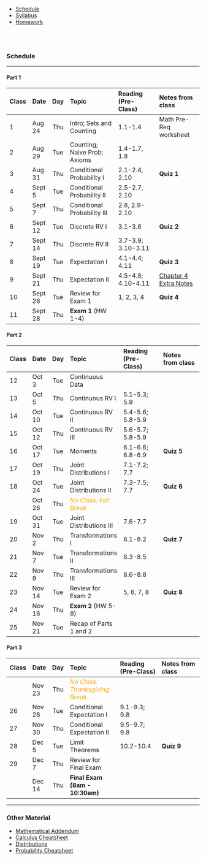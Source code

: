 
<ul class="navibar">
  <li><a href="./index.html" class="current" >Schedule</a></li>
  <li><a href="./syllabus.html" class="navibar" >Syllabus</a></li>
  <li><a href="./homework.html" class="navibar" >Homework</a></li>
</ul>



<!--- Start Main Page --->
<br><br>

### Schedule

-----------

#### Part 1

------------------------------------------------------------------------------------------------
Class Date      Day  Topic                      Reading (Pre-Class)     Notes from class
----- -------- ----- -------------------------- ----------------------- -----------------------
  1    Aug 24   Thu  Intro; Sets and Counting   1.1-1.4                  Math Pre-Req worksheet       

  2    Aug 29   Tue  Counting;                  1.4-1.7, 1.8
                     Naive Prob; Axioms

  3    Aug 31   Thu  Conditional Probability I  2.1-2.4, 2.10            **Quiz 1**

  4    Sept 5   Tue  Conditional Probability II 2.5-2.7, 2.10           <!--- [Radiation Monitoring](lectures/radiationmon.html); [3 Paradoxes Paper](material/3 paradoxes.pdf) --->
  
  5    Sept 7   Thu  Conditional Probability    2.8, 2.9-2.10        
                     III

  6    Sept 12  Tue  Discrete RV I              3.1-3.6                  **Quiz 2**

  7    Sept 14  Thu  Discrete RV II             3.7-3.9; 3.10-3.11

  8    Sept 19  Tue  Expectation I              4.1-4.4; 4.11            **Quiz 3**

  9    Sept 21  Thu  Expectation II             4.5-4.8; 4.10-4.11       [Chapter 4 Extra Notes ](other/L-04-extra.pdf)

  10   Sept 26  Tue  Review for Exam 1          1, 2, 3, 4               **Quiz 4**

  11   Sept 28  Thu  **Exam 1** (HW 1-4)                                  <!--- [Exam Handout](other/distributions.pdf) --->
   
  
------------------------------------------------------------------------------------------------  

#### Part 2  
  
------------------------------------------------------------------------------------------------
Class Date      Day  Topic                      Reading (Pre-Class)     Notes from class
----- -------- ----- -------------------------- ----------------------- -----------------------  
  12   Oct 3    Tue   Continuous Data           
  
  13   Oct 5    Thu   Continuous RV I           5.1-5.3; 5.9             <!--- [R code](lectures/L-05.R) --->

  14   Oct 10   Tue   Continuous RV II          5.4-5.6; 5.8-5.9
  
  15   Oct 12   Thu   Continuous RV III         5.6-5.7; 5.8-5.9

  16   Oct 17   Tue   Moments                   6.1-6.6; 6.8-6.9        **Quiz 5**  
  
  17   Oct 19   Thu   Joint Distributions I     7.1-7.2; 7.7             <!--- [Covariance Facts](lectures/L-07_Covariance.pdf) --->     

  18   Oct 24   Tue   Joint Distributions II    7.3-7.5; 7.7            **Quiz 6**  
  
       Oct 26   Thu   <font color="orange">           
                       *No Class: Fall Break* 
                       </font>        
  
  19   Oct 31   Tue   Joint Distributions III   7.6-7.7
                                                 
  20   Nov 2    Thu   Transformations I         8.1-8.2                 **Quiz 7** <!--- [R code](lectures/L-08.R)--->
  
  21   Nov 7    Tue   Transformations II        8.3-8.5
  
  22   Nov 9    Thu   Transformations III       8.6-8.8                 

  23   Nov 14   Tue   Review for Exam 2         5, 6, 7, 8              **Quiz 8**          

  24   Nov 16   Thu   **Exam 2** (HW 5-8)  
  
  25   Nov 21   Tue   Recap of Parts 1 and 2
------------------------------------------------------------------------------------------------

#### Part 3  
  
------------------------------------------------------------------------------------------------
Class Date      Day  Topic                      Reading (Pre-Class)     Notes from class
----- -------- ----- -------------------------- ----------------------- ----------------------- 
       Nov 23   Thu  <font color="orange">           
                       *No Class: Thanksgiving
                       Break* 
                       </font>        
  

  26   Nov 28   Tue  Conditional Expectation I  9.1-9.3; 9.8         
                     
  27   Nov 30   Thu  Conditional Expectation II 9.5-9.7; 9.8         
  
  28   Dec 5    Tue  Limit Theorems             10.2-10.4               **Quiz 9**
  
  29   Dec 7    Thu  Review for Final Exam                              
  
       Dec 14   Thu  **Final Exam (8am -                                <!--- [Distributions](other/ST554_distributions.pdf); [Final Handout](other/ST554_final_handout.pdf) --->
                      10:30am)**
------------------------------------------------------------------------------------------------

-----------

### Other Material

- [Mathematical Addendum](other/Mathematical_Addendum (Mood-etal).pdf)
- [Calculus Cheatsheet](http://tutorial.math.lamar.edu/pdf/Calculus_Cheat_Sheet_All.pdf)
- [Distributions](other/ST554_distributions.pdf)
- [Probability Cheatsheet](other/ST554_handout.pdf)
<!-- (http://www.wzchen.com/probability-cheatsheet/) -->




<!--- 

------------------------------------------------------------------------------------------------
Class Date      Day  Topic                      Reading (Pre-Class)     Notes from class
----- -------- ----- -------------------------- ----------------------- -----------------------
  1    Aug 24   Thu  Intro; Sets and Counting   1.1-1.4                         

  2    Aug 29   Tue  Counting;                  1.4-1.7, 1.8
                     Naive Prob; Axioms

  3    Aug 31   Tue  Conditional Probability I  2.1-2.5, 2.10            **Quiz 1**

  4    Sept 5   Thu  Conditional Probability II 2.6-2.8, 2.9-2.10        [Radiation Monitoring](lectures/radiationmon.html); [3 Paradoxes Paper](material/3 paradoxes.pdf)
           
  5    Sept 7   Thu  Conditional Probability    2.6-2.8, 2.9-2.10        
                     III
  
  [Radiation Monitoring](lectures/radiationmon.html); [3 Paradoxes Paper](material/3 paradoxes.pdf)
                      
  6    Sept 12  Tue  Discrete RV I              3.1-3.6                  **Quiz 2**

  7    Sept 14  Thu  Discrete RV II             3.7-3.9; 3.10-3.11

  8    Sept 19  Tue  Expectation I              4.1-4.4; 4.11            **Quiz 3**

  9    Sept 21  Thu  Expectation II             4.5-4.8; 4.10-4.11

  10   Sept 26  Tue  Continuous RV I            5.1-5.2; 5.9             **Quiz 4**

  11   Sept 28  Thu  Continuous RV II           5.3-5.4; 5.8-5.9         [R code](lectures/L-05.R)

  12   Sept 27  Tue  Review                                              **Quiz 5**
  
  13   Sept 29  Thu  **Exam 1** (HW 1-5)                                 [Exam Handout](other/distributions.pdf)
  
------------------------------------------------------------------------------------------------  


#### Part 2  
  
------------------------------------------------------------------------------------------------
Class Date      Day  Topic                      Reading (Pre-Class)     Notes from class
----- -------- ----- -------------------------- ----------------------- -----------------------  
  14   Oct 4    Tue   Continuous RV III         5.5-5.7; 5.8-5.9
  
  15   Oct 6    Thu   Moments                   6.1-6.6; 6.8-6.9
           
  16   Oct 11   Tue   Joint Distributions I     7.1-7.3; 7.7             **Quiz 6**  
  					
  17   Oct 13   Thu   ~~Joint Distributions     7.4-7.7                  [Covariance Facts](lectures/L-07_Covariance.pdf)
                      II~~<br>
                       <font color="orange">      
                       *No Class: BA Symposium* 
                       </font>  

  18   Oct 18   Tue   Joint Distributions II    7.4-7.7
  					 
  19   Oct 20   Thu   Transformations I         8.1-8.3; 8.8             **Quiz 7**; [R code](lectures/L-08.R)
  
  20   Oct 25   Tue   Transformations II        8.4-8.6; 8.8
                                                 
       Oct 27   Thu   <font color="orange">           
                       *No Class: Fall Break* 
                       </font>                                  
  	  
  21   Nov 1    Tue   Transformations III       8.1-8.8
  
  22   Nov 3    Thu   Review                    5, 6, 7, 8               **Quiz 8**

  23   Nov 8    Tue   Review                    5, 6, 7, 8                         

  24   Nov 10   Thu   **Exam 2** (HW 5-8)  
------------------------------------------------------------------------------------------------

#### Part 3  
  
------------------------------------------------------------------------------------------------
Class Date      Day  Topic                      Reading (Pre-Class)     Notes from class
----- -------- ----- -------------------------- ----------------------- ----------------------- 
  25   Nov 15   Tue  ~~Conditional Expectation I  9.1-9.3; 9.8
                     ~~ Exam Review 

  26   Nov 17   Thu  Conditional Expectation II 9.4-9.8 

  27   Nov 22   Tue  Inequalities               10.1, 10.4, 10.6         **Quiz 9**
                     
       Nov 24   Thu   <font color="orange">                               
                     *No Class: Thanksgiving
                     Break* 
                     </font>                                                  
  
  28   Nov 29   Tue  Limit Theorems             10.2-10.3, 10.5-10.6
  
  29   Dec 1    Thu  Review                                              **Quiz 10**
  
       Dec 8    Thu  **Final Exam (8am -                                 [Distributions](other/ST554_distributions.pdf); [Final Handout](other/ST554_final_handout.pdf)
                     10:30am)**
------------------------------------------------------------------------------------------------

--->



